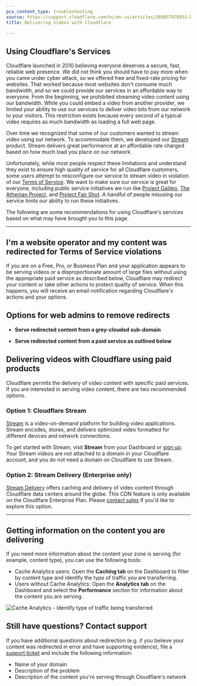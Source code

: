 ```yaml
---
pcx_content_type: troubleshooting
source: https://support.cloudflare.com/hc/en-us/articles/360057976851-Delivering-Videos-with-Cloudflare
title: Delivering Videos with Cloudflare

---
```


## Using Cloudflare's Services

Cloudflare launched in 2010 believing everyone deserves a secure, fast, reliable web presence. We did not think you should have to pay more when you came under cyber attack, so we offered free and fixed-rate pricing for websites. That worked because most websites don't consume much bandwidth, and so we could provide our services in an affordable way to everyone. From the beginning, we prohibited streaming video content using our bandwidth. While you could embed a video from another provider, we limited your ability to use our services to deliver video bits from our network to your visitors. This restriction exists because every second of a typical video requires as much bandwidth as loading a full web page.

Over time we recognized that some of our customers wanted to stream video using our network. To accommodate them, we developed our [Stream](https://www.cloudflare.com/products/cloudflare-stream/) product. Stream delivers great performance at an affordable rate charged based on how much load you place on our network.

Unfortunately, while most people respect these limitations and understand they exist to ensure high quality of service for all Cloudflare customers, some users attempt to misconfigure our service to stream video in violation of our [Terms of Service](https://www.cloudflare.com/en-gb/website-terms/). We want to make sure our service is great for everyone, including public service initiatives we run like [Project Galileo](https://www.cloudflare.com/galileo/), [The Athenian Project](https://www.cloudflare.com/athenian/), and [Project Fair Shot](https://www.cloudflare.com/fair-shot/). A handful of people misusing our service limits our ability to run these initiatives.

The following are some recommendations for using Cloudflare's services based on what may have brought you to this page.

***

## I'm a website operator and my content was redirected for Terms of Service violations

If you are on a Free, Pro, or Business Plan and your application appears to be serving videos or a disproportionate amount of large files without using the appropriate paid service as described below, Cloudflare may redirect your content or take other actions to protect quality of service. When this happens, you will receive an email notification regarding Cloudflare's actions and your options.

## Options for web admins to remove redirects

* **Serve redirected content from a grey-clouded sub-domain**

* **Serve redirected content from a paid service as outlined below**

## Delivering videos with Cloudflare using paid products

Cloudflare permits the delivery of video content with specific paid services. If you are interested in serving video content, there are two recommended options.

### Option 1: Cloudflare Stream

[Stream](https://www.cloudflare.com/products/cloudflare-stream/) is a video-on-demand platform for building video applications. Stream encodes, stores, and delivers optimized video formatted for different devices and network connections.

To get started with Stream, visit **Stream** from your Dashboard or [sign up](https://dash.cloudflare.com/sign-up/stream). Your Stream videos are not attached to a domain in your Cloudflare account, and you do not need a domain on Cloudflare to use Stream.

### Option 2: Stream Delivery (Enterprise only)

[Stream Delivery](https://www.cloudflare.com/products/stream-delivery/) offers caching and delivery of video content through Cloudflare data centers around the globe. This CDN feature is only available on the Cloudflare Enterprise Plan. Please [contact sales](https://www.cloudflare.com/products/stream-delivery/#) if you'd like to explore this option.

***

## Getting information on the content you are delivering

If you need more information about the content your zone is serving (for example, content type), you can use the following tools:

* Cache Analytics users: Open the **Caching tab** on the Dashboard to filter by content type and identify the type of traffic you are transferring.
* Users without Cache Analytics: Open the **Analytics tab** on the Dashboard and select the **Performance** section for information about the content you are serving.

![Cache Analytics - Identify type of traffic being transferred](~/assets/images/support/traffic-types.png)

## Still have questions? Contact support

If you have additional questions about redirection (e.g. if you believe your content was redirected in error and have supporting evidence), file a [support ticket](https://dash.cloudflare.com/redirect?account=support) and include the following information:

* Name of your domain
* Description of the problem
* Description of the content you're serving through Cloudflare's network
